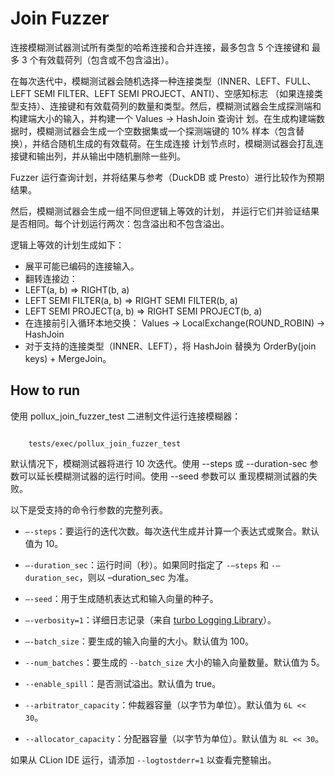 
# Join Fuzzer

连接模糊测试器测试所有类型的哈希连接和合并连接，最多包含 5 个连接键和
最多 3 个有效载荷列（包含或不包含溢出）。

在每次迭代中，模糊测试器会随机选择一种连接类型（INNER、LEFT、FULL、LEFT SEMI FILTER、LEFT SEMI PROJECT、ANTI）、空感知标志
（如果连接类型支持）、连接键和有效载荷列的数量和类型。然后，模糊测试器会生成探测端和构建端大小的输入，并构建一个 Values -> HashJoin 查询计
划。在生成构建端数据时，模糊测试器会生成一个空数据集或一个探测端键的 10% 样本（包含替换），并结合随机生成的有效载荷。在生成连接
计划节点时，模糊测试器会打乱连接键和输出列，并从输出中随机删除一些列。

Fuzzer 运行查询计划，并将结果与参考（DuckDB 或 Presto）进行比较作为预期结果。

然后，模糊测试器会生成一组不同但逻辑上等效的计划，
并运行它们并验证结果是否相同。每个计划运行两次：包含溢出和不包含溢出。

逻辑上等效的计划生成如下：

- 展平可能已编码的连接输入。
- 翻转连接边：
- LEFT(a, b) => RIGHT(b, a)
- LEFT SEMI FILTER(a, b) => RIGHT SEMI FILTER(b, a)
- LEFT SEMI PROJECT(a, b) => RIGHT SEMI PROJECT(b, a)
- 在连接前引入循环本地交换：
Values -> LocalExchange(ROUND_ROBIN) -> HashJoin
- 对于支持的连接类型（INNER、LEFT），将 HashJoin 替换为 OrderBy(join keys) + MergeJoin。

## How to run

使用 pollux_join_fuzzer_test 二进制文件运行连接模糊器：

```shell

    tests/exec/pollux_join_fuzzer_test
```

默认情况下，模糊测试器将进行 10 次迭代。使用 --steps
或 --duration-sec 参数可以延长模糊测试器的运行时间。使用 --seed 参数可以
重现模糊测试器的失败。

以下是受支持的命令行参数的完整列表。

* ``–-steps``：要运行的迭代次数。每次迭代生成并计算一个表达式或聚合。默认值为 10。

* ``–-duration_sec``：运行时间（秒）。如果同时指定了 ``-–steps`` 和 ``-–duration_sec``，则以 –duration_sec 为准。

* ``–-seed``：用于生成随机表达式和输入向量的种子。

* ``–-verbosity=1``：详细日志记录（来自 [turbo Logging Library](https://github.com/gottingen/turbo)）。

* ``–-batch_size``：要生成的输入向量的大小。默认值为 100。

* ``--num_batches``：要生成的 `--batch_size` 大小的输入向量数量。默认值为 5。

* ``--enable_spill``：是否测试溢出。默认值为 true。

* ``--arbitrator_capacity``：仲裁器容量（以字节为单位）。默认值为 `6L << 30`。

* ``--allocator_capacity``：分配器容量（以字节为单位）。默认值为 `8L << 30`。

如果从 CLion IDE 运行，请添加 ``--logtostderr=1`` 以查看完整输出。
